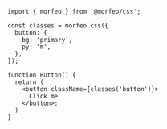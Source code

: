 ```tsx showLineNumbers {1, 3-8} /classes('button')/
import { morfeo } from '@morfeo/css';

const classes = morfeo.css({
  button: {
    bg: 'primary',
    py: 'm',
  },
});

function Button() {
  return (
    <button className={classes('button')}>
      Click me
    </button>;
  )
}
```
